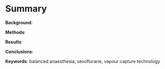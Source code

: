 # Summary

**Background**:

**Methods**:

**Results**:

**Conclusions**:

**Keywords**:
balanced anaesthesia, sevoflurane, vapour capture technology
